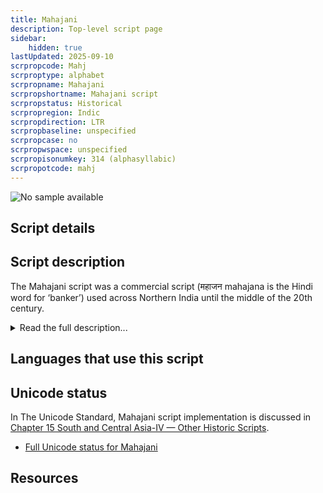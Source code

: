 ```yaml
---
title: Mahajani
description: Top-level script page
sidebar:
    hidden: true
lastUpdated: 2025-09-10
scrpropcode: Mahj
scrproptype: alphabet
scrpropname: Mahajani
scrpropshortname: Mahajani script
scrpropstatus: Historical
scrpropregion: Indic
scrpropdirection: LTR
scrpropbaseline: unspecified
scrpropcase: no
scrpropwspace: unspecified
scrpropisonumkey: 314 (alphasyllabic)
scrpropotcode: mahj
---
```



![No sample available](../images/nosample.png)



## Script details

<ScriptDetails />

## Script description

The Mahajani script was a commercial script (महाजन mahajana is the Hindi word for ‘banker’) used across Northern India until the middle of the 20th century.

<details>
<summary>Read the full description...</summary>It was used by speakers of a number of languages, including Hindi, Marwari and Punjabi, and was taught in special merchant- and business-focused schools alongside other skills required for conducting business.

Mahajani functions as an alphabet, but also displays some characteristics of an abugida. In theory, consonant letters contain an inherent [a] vowel, but there are no vowel diacritics to modify this vowel, so each consonant letter can also be used to represent a following [i], [i:], [u], [u:], [e], [o], [ai], or [au]. There are, however, independent vowel letters, which can be written after the consonant to indicate either that a vowel immediately follows the consonant or that a vowel follows the [a] inherent in that consonant. This means that the sequence ka + o can represent either [ko] or [kao]. Consonant clusters are equally ambiguous when written. There is no visible virama to cancel a post-consonantal vowel, so the elements of a consonant cluster are written sequentially using the full forms of regular consonant letters. So the sequence ka + ra can represent either [kra] or [kara]. This means that, in general, the value of a consonant must be inferred at the morphological level.

The term ‘mahajani’ is also sometimes applied to a merchant-specific style of writing another Indic script. For example, Mahajani Gujarati refers to the Gujarati script as it is used by Gujarati-speaking merchants. In this case, the characteristics of the Mahajani script proper may not be present.
</details>

## Languages that use this script

<WsList script='Mahj' wsMax='5' />

## Unicode status

In The Unicode Standard, Mahajani script implementation is discussed in [Chapter 15 South and Central Asia-IV — Other Historic Scripts](https://www.unicode.org/versions/latest/core-spec/chapter-15/#G89564).

- [Full Unicode status for Mahajani](/scrlang/unicode/mahj-unicode)



## Resources

<ScriptResources detailSummary='seemore' />

